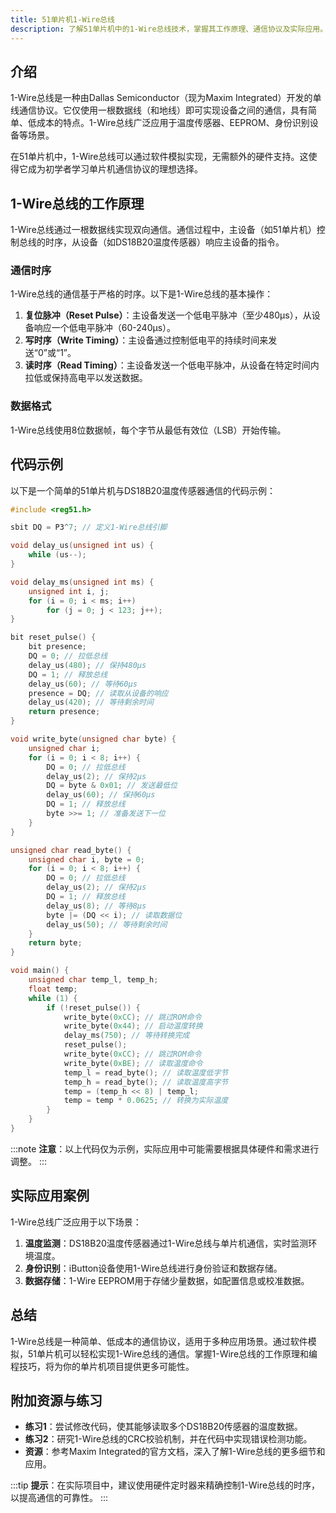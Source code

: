 ```yaml
---
title: 51单片机1-Wire总线
description: 了解51单片机中的1-Wire总线技术，掌握其工作原理、通信协议及实际应用。
---
```


## 介绍

1-Wire总线是一种由Dallas Semiconductor（现为Maxim Integrated）开发的单线通信协议。它仅使用一根数据线（和地线）即可实现设备之间的通信，具有简单、低成本的特点。1-Wire总线广泛应用于温度传感器、EEPROM、身份识别设备等场景。

在51单片机中，1-Wire总线可以通过软件模拟实现，无需额外的硬件支持。这使得它成为初学者学习单片机通信协议的理想选择。

## 1-Wire总线的工作原理

1-Wire总线通过一根数据线实现双向通信。通信过程中，主设备（如51单片机）控制总线的时序，从设备（如DS18B20温度传感器）响应主设备的指令。

### 通信时序

1-Wire总线的通信基于严格的时序。以下是1-Wire总线的基本操作：

1. **复位脉冲（Reset Pulse）**：主设备发送一个低电平脉冲（至少480µs），从设备响应一个低电平脉冲（60-240µs）。
2. **写时序（Write Timing）**：主设备通过控制低电平的持续时间来发送“0”或“1”。
3. **读时序（Read Timing）**：主设备发送一个低电平脉冲，从设备在特定时间内拉低或保持高电平以发送数据。

### 数据格式

1-Wire总线使用8位数据帧，每个字节从最低有效位（LSB）开始传输。

## 代码示例

以下是一个简单的51单片机与DS18B20温度传感器通信的代码示例：

```c
#include <reg51.h>

sbit DQ = P3^7; // 定义1-Wire总线引脚

void delay_us(unsigned int us) {
    while (us--);
}

void delay_ms(unsigned int ms) {
    unsigned int i, j;
    for (i = 0; i < ms; i++)
        for (j = 0; j < 123; j++);
}

bit reset_pulse() {
    bit presence;
    DQ = 0; // 拉低总线
    delay_us(480); // 保持480µs
    DQ = 1; // 释放总线
    delay_us(60); // 等待60µs
    presence = DQ; // 读取从设备的响应
    delay_us(420); // 等待剩余时间
    return presence;
}

void write_byte(unsigned char byte) {
    unsigned char i;
    for (i = 0; i < 8; i++) {
        DQ = 0; // 拉低总线
        delay_us(2); // 保持2µs
        DQ = byte & 0x01; // 发送最低位
        delay_us(60); // 保持60µs
        DQ = 1; // 释放总线
        byte >>= 1; // 准备发送下一位
    }
}

unsigned char read_byte() {
    unsigned char i, byte = 0;
    for (i = 0; i < 8; i++) {
        DQ = 0; // 拉低总线
        delay_us(2); // 保持2µs
        DQ = 1; // 释放总线
        delay_us(8); // 等待8µs
        byte |= (DQ << i); // 读取数据位
        delay_us(50); // 等待剩余时间
    }
    return byte;
}

void main() {
    unsigned char temp_l, temp_h;
    float temp;
    while (1) {
        if (!reset_pulse()) {
            write_byte(0xCC); // 跳过ROM命令
            write_byte(0x44); // 启动温度转换
            delay_ms(750); // 等待转换完成
            reset_pulse();
            write_byte(0xCC); // 跳过ROM命令
            write_byte(0xBE); // 读取温度命令
            temp_l = read_byte(); // 读取温度低字节
            temp_h = read_byte(); // 读取温度高字节
            temp = (temp_h << 8) | temp_l;
            temp = temp * 0.0625; // 转换为实际温度
        }
    }
}
```

:::note
**注意**：以上代码仅为示例，实际应用中可能需要根据具体硬件和需求进行调整。
:::

## 实际应用案例

1-Wire总线广泛应用于以下场景：

1. **温度监测**：DS18B20温度传感器通过1-Wire总线与单片机通信，实时监测环境温度。
2. **身份识别**：iButton设备使用1-Wire总线进行身份验证和数据存储。
3. **数据存储**：1-Wire EEPROM用于存储少量数据，如配置信息或校准数据。

## 总结

1-Wire总线是一种简单、低成本的通信协议，适用于多种应用场景。通过软件模拟，51单片机可以轻松实现1-Wire总线的通信。掌握1-Wire总线的工作原理和编程技巧，将为你的单片机项目提供更多可能性。

## 附加资源与练习

- **练习1**：尝试修改代码，使其能够读取多个DS18B20传感器的温度数据。
- **练习2**：研究1-Wire总线的CRC校验机制，并在代码中实现错误检测功能。
- **资源**：参考Maxim Integrated的官方文档，深入了解1-Wire总线的更多细节和应用。

:::tip
**提示**：在实际项目中，建议使用硬件定时器来精确控制1-Wire总线的时序，以提高通信的可靠性。
:::